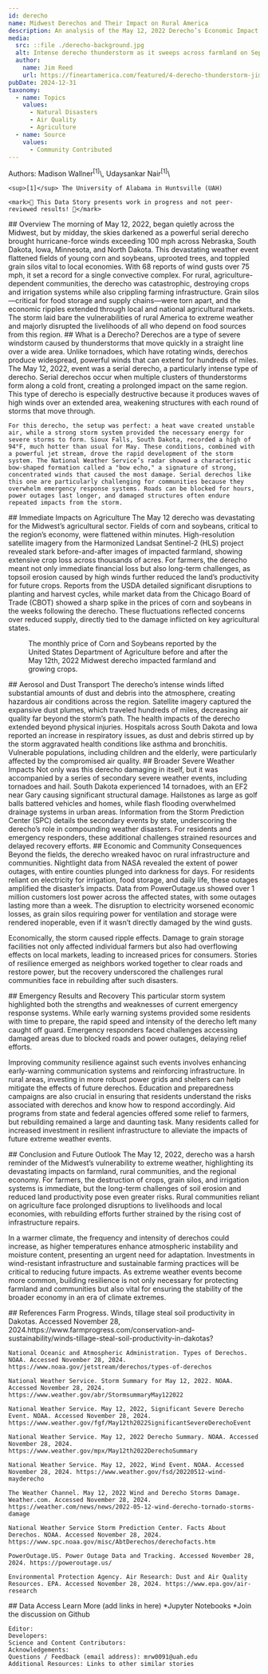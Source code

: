 ```yaml
---
id: derecho
name: Midwest Derechos and Their Impact on Rural America
description: An analysis of the May 12, 2022 Derecho’s Economic Impact on Agriculture and Rural Communities
media:
  src: ::file ./derecho-background.jpg
  alt: Intense derecho thunderstorm as it sweeps across farmland on September 23, 2018
  author: 
    name: Jim Reed
    url: https://fineartamerica.com/featured/4-derecho-thunderstorm-jim-reed-photographyscience-photo-library.html
pubDate: 2024-12-31
taxonomy:
  - name: Topics
    values:
      - Natural Disasters
      - Air Quality
      - Agriculture
  - name: Source
    values:
      - Community Contributed
---
```


<Block>
  <Prose>
    Authors: Madison Wallner<sup>[1]</sup>\, Udaysankar Nair<sup>[1]</sup>\
   
    <sup>[1]</sup> The University of Alabama in Huntsville (UAH)

    <mark>🚧 This Data Story presents work in progress and not peer-reviewed results! 🚧</mark>
  
  </Prose>
</Block>

<Block>
  <Prose>
    ## Overview
    The morning of May 12, 2022, began quietly across the Midwest, but by midday, the skies darkened as a powerful serial derecho brought hurricane-force winds exceeding 100 mph across Nebraska, South Dakota, Iowa, Minnesota, and North Dakota. This devastating weather event flattened fields of young corn and soybeans, uprooted trees, and toppled grain silos vital to local economies. With 68 reports of wind gusts over 75 mph, it set a record for a single convective complex. For rural, agriculture-dependent communities, the derecho was catastrophic, destroying crops and irrigation systems while also crippling farming infrastructure. Grain silos—critical for food storage and supply chains—were torn apart, and the economic ripples extended through local and national agricultural markets. The storm laid bare the vulnerabilities of rural America to extreme weather and majorly disrupted the livelihoods of all who depend on food sources from this region.
  </Prose>
</Block>

<Block>
  <Prose>
    ## What is a Derecho?
    Derechos are a type of severe windstorm caused by thunderstorms that move quickly in a straight line over a wide area. Unlike tornadoes, which have rotating winds, derechos produce widespread, powerful winds that can extend for hundreds of miles. The May 12, 2022, event was a serial derecho, a particularly intense type of derecho. Serial derechos occur when multiple clusters of thunderstorms form along a cold front, creating a prolonged impact on the same region. This type of derecho is especially destructive because it produces waves of high winds over an extended area, weakening structures with each round of storms that move through.
  
    For this derecho, the setup was perfect: a heat wave created unstable air, while a strong storm system provided the necessary energy for severe storms to form. Sioux Falls, South Dakota, recorded a high of 94°F, much hotter than usual for May. These conditions, combined with a powerful jet stream, drove the rapid development of the storm system. The National Weather Service’s radar showed a characteristic bow-shaped formation called a "bow echo," a signature of strong, concentrated winds that caused the most damage. Serial derechos like this one are particularly challenging for communities because they overwhelm emergency response systems. Roads can be blocked for hours, power outages last longer, and damaged structures often endure repeated impacts from the storm. 
  </Prose>
</Block>

<Block>
  <Prose>
    ## Immediate Impacts on Agriculture
    The May 12 derecho was devastating for the Midwest’s agricultural sector. Fields of corn and soybeans, critical to the region’s economy, were flattened within minutes. High-resolution satellite imagery from the Harmonized Landsat Sentinel-2 (HLS) project revealed stark before-and-after images of impacted farmland, showing extensive crop loss across thousands of acres. For farmers, the derecho meant not only immediate financial loss but also long-term challenges, as topsoil erosion caused by high winds further reduced the land’s productivity for future crops. Reports from the USDA detailed significant disruptions to planting and harvest cycles, while market data from the Chicago Board of Trade (CBOT) showed a sharp spike in the prices of corn and soybeans in the weeks following the derecho. These fluctuations reflected concerns over reduced supply, directly tied to the damage inflicted on key agricultural states.
  </Prose>

  <Figure>
    <Chart
      dataPath={new URL('./derecho_Crop_Prices.csv', import.meta.url).href}
      dateFormat="%m/%Y"
      idKey='Crop'
      xKey='Date'
      yKey='Price'
      yAxisLabel='Price (U.S. Dollars Per Bushel)'
      highlightStart = '05/2022'
      highlightEnd = '06/2022'
      highlightLabel = 'Derecho'
    />
    <Caption>
    The monthly price of Corn and Soybeans reported by the United States Department of Agriculture before and after the May 12th, 2022 Midwest derecho impacted farmland and growing crops.
    </Caption>
  </Figure>
</Block>

<Block>
  <Prose>
    ## Aerosol and Dust Transport
    The derecho’s intense winds lifted substantial amounts of dust and debris into the atmosphere, creating hazardous air conditions across the region. Satellite imagery captured the expansive dust plumes, which traveled hundreds of miles, decreasing air quality far beyond the storm’s path. The health impacts of the derecho extended beyond physical injuries. Hospitals across South Dakota and Iowa reported an increase in respiratory issues, as dust and debris stirred up by the storm aggravated health conditions like asthma and bronchitis. Vulnerable populations, including children and the elderly, were particularly affected by the compromised air quality.
  </Prose>
</Block>

<Block>
  <Prose>
    ## Broader Severe Weather Impacts
   Not only was this derecho damaging in itself, but it was accompanied by a series of secondary severe weather events, including tornadoes and hail. South Dakota experienced 14 tornadoes, with an EF2 near Gary causing significant structural damage. Hailstones as large as golf balls battered vehicles and homes, while flash flooding overwhelmed drainage systems in urban areas. Information from the Storm Prediction Center (SPC) details the secondary events by state, underscoring the derecho’s role in compounding weather disasters. For residents and emergency responders, these additional challenges strained resources and delayed recovery efforts.
  </Prose>
</Block>

<Block>
  <Prose>
    ## Economic and Community Consequences
   Beyond the fields, the derecho wreaked havoc on rural infrastructure and communities. Nightlight data from NASA revealed the extent of power outages, with entire counties plunged into darkness for days. For residents reliant on electricity for irrigation, food storage, and daily life, these outages amplified the disaster’s impacts. Data from PowerOutage.us showed over 1 million customers lost power across the affected states, with some outages lasting more than a week. The disruption to electricity worsened economic losses, as grain silos requiring power for ventilation and storage were rendered inoperable, even if it wasn’t directly damaged by the wind gusts.
  
   Economically, the storm caused ripple effects. Damage to grain storage facilities not only affected individual farmers but also had overflowing effects on local markets, leading to increased prices for consumers. Stories of resilience emerged as neighbors worked together to clear roads and restore power, but the recovery underscored the challenges rural communities face in rebuilding after such disasters.
  </Prose>
</Block>

<Block>
  <Prose>
    ## Emergency Results and Recovery
   This particular storm system highlighted both the strengths and weaknesses of current emergency response systems. While early warning systems provided some residents with time to prepare, the rapid speed and intensity of the derecho left many caught off guard. Emergency responders faced challenges accessing damaged areas due to blocked roads and power outages, delaying relief efforts.
  
   Improving community resilience against such events involves enhancing early-warning communication systems and reinforcing infrastructure. In rural areas, investing in more robust power grids and shelters can help mitigate the effects of future derechos. Education and preparedness campaigns are also crucial in ensuring that residents understand the risks associated with derechos and know how to respond accordingly. Aid programs from state and federal agencies offered some relief to farmers, but rebuilding remained a large and daunting task. Many residents called for increased investment in resilient infrastructure to alleviate the impacts of future extreme weather events.
  </Prose>
</Block>

<Block>
  <Prose>
    ## Conclusion and Future Outlook
   The May 12, 2022, derecho was a harsh reminder of the Midwest’s vulnerability to extreme weather, highlighting its devastating impacts on farmland, rural communities, and the regional economy. For farmers, the destruction of crops, grain silos, and irrigation systems is immediate, but the long-term challenges of soil erosion and reduced land productivity pose even greater risks. Rural communities reliant on agriculture face prolonged disruptions to livelihoods and local economies, with rebuilding efforts further strained by the rising cost of infrastructure repairs.
  
   In a warmer climate, the frequency and intensity of derechos could increase, as higher temperatures enhance atmospheric instability and moisture content, presenting an urgent need for adaptation. Investments in wind-resistant infrastructure and sustainable farming practices will be critical to reducing future impacts. As extreme weather events become more common, building resilience is not only necessary for protecting farmland and communities but also vital for ensuring the stability of the broader economy in an era of climate extremes.
  </Prose>
</Block>

<Block>
  <Prose>
    ## References
    Farm Progress. Winds, tillage steal soil productivity in Dakotas. Accessed November 28, 2024.https://www.farmprogress.com/conservation-and-sustainability/winds-tillage-steal-soil-productivity-in-dakotas?

    National Oceanic and Atmospheric Administration. Types of Derechos. NOAA. Accessed November 28, 2024. https://www.noaa.gov/jetstream/derechos/types-of-derechos

    National Weather Service. Storm Summary for May 12, 2022. NOAA. Accessed November 28, 2024. https://www.weather.gov/abr/StormsummaryMay122022

    National Weather Service. May 12, 2022, Significant Severe Derecho Event. NOAA. Accessed November 28, 2024. https://www.weather.gov/fgf/May12th2022SignificantSevereDerechoEvent

    National Weather Service. May 12, 2022 Derecho Summary. NOAA. Accessed November 28, 2024. https://www.weather.gov/mpx/May12th2022DerechoSummary

    National Weather Service. May 12, 2022, Wind Event. NOAA. Accessed November 28, 2024. https://www.weather.gov/fsd/20220512-wind-mayderecho

    The Weather Channel. May 12, 2022 Wind and Derecho Storms Damage. Weather.com. Accessed November 28, 2024. https://weather.com/news/news/2022-05-12-wind-derecho-tornado-storms-damage

    National Weather Service Storm Prediction Center. Facts About Derechos. NOAA. Accessed November 28, 2024. https://www.spc.noaa.gov/misc/AbtDerechos/derechofacts.htm

    PowerOutage.US. Power Outage Data and Tracking. Accessed November 28, 2024. https://poweroutage.us/

    Environmental Protection Agency. Air Research: Dust and Air Quality Resources. EPA. Accessed November 28, 2024. https://www.epa.gov/air-research
  </Prose>
</Block>

<Block>
  <Prose>
    ## Data Access
    Learn More (add links in here)
   *Jupyter Notebooks
   *Join the discussion on Github
  
    Editor:
    Developers:
    Science and Content Contributors:
    Acknowledgements:
    Questions / Feedback (email address): mrw0091@uah.edu
    Additional Resources: Links to other similar stories
  </Prose>
</Block>